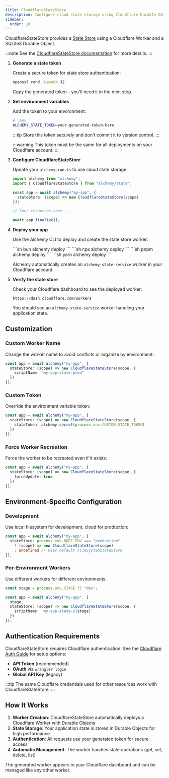 ```yaml
---
title: CloudflareStateStore
description: Configure cloud state storage using Cloudflare Durable Objects for high-performance, distributed state management with Alchemy.
sidebar:
  order: 10
---
```



CloudflareStateStore provides a [State Store](/concepts/state) using a Cloudflare Worker and a SQLite3 Durable Object.

:::note
See the [CloudflareStateStore documentation](/providers/cloudflare/cloudflare-state-store) for more details.
:::

<Steps>

1. **Generate a state token**

   Create a secure token for state store authentication:

   ```sh
   openssl rand -base64 32
   ```

   Copy the generated token - you'll need it in the next step.

2. **Set environment variables**

   Add the token to your environment:

   ```sh
   # .env
   ALCHEMY_STATE_TOKEN=your-generated-token-here
   ```

   :::tip
   Store this token securely and don't commit it to version control.
   :::

   :::warning
   This token must be the same for all deployments on your Cloudflare account.
   :::

3. **Configure CloudflareStateStore**

   Update your `alchemy.run.ts` to use cloud state storage:

   ```typescript
   import alchemy from "alchemy";
   import { CloudflareStateStore } from "alchemy/state";

   const app = await alchemy("my-app", {
     stateStore: (scope) => new CloudflareStateStore(scope)
   });

   // Your resources here...

   await app.finalize();
   ```

4. **Deploy your app**

   Use the Alchemy CLI to deploy and create the state store worker:

   <Tabs syncKey="pkgManager">
     <TabItem label="bun">
       ```sh
       bun alchemy deploy
       ```
     </TabItem>
     <TabItem label="npm">
       ```sh
       npx alchemy deploy
       ```
     </TabItem>
     <TabItem label="pnpm">
       ```sh
       pnpm alchemy deploy
       ```
     </TabItem>
     <TabItem label="yarn">
       ```sh
       yarn alchemy deploy
       ```
     </TabItem>
   </Tabs>

   Alchemy automatically creates an `alchemy-state-service` worker in your Cloudflare account.

5. **Verify the state store**

   Check your Cloudflare dashboard to see the deployed worker:

   ```
   https://dash.cloudflare.com/workers
   ```

   You should see an `alchemy-state-service` worker handling your application state.

</Steps>

## Customization

### Custom Worker Name

Change the worker name to avoid conflicts or organize by environment:

```typescript
const app = await alchemy("my-app", {
  stateStore: (scope) => new CloudflareStateStore(scope, {
    scriptName: "my-app-state-prod"
  })
});
```

### Custom Token

Override the environment variable token:

```typescript
const app = await alchemy("my-app", {
  stateStore: (scope) => new CloudflareStateStore(scope, {
    stateToken: alchemy.secret(process.env.CUSTOM_STATE_TOKEN)
  })
});
```

### Force Worker Recreation

Force the worker to be recreated even if it exists:

```typescript
const app = await alchemy("my-app", {
  stateStore: (scope) => new CloudflareStateStore(scope, {
    forceUpdate: true
  })
});
```

## Environment-Specific Configuration

### Development

Use local filesystem for development, cloud for production:

```typescript
const app = await alchemy("my-app", {
  stateStore: process.env.NODE_ENV === "production" 
    ? (scope) => new CloudflareStateStore(scope)
    : undefined // Uses default FileSystemStateStore
});
```

### Per-Environment Workers

Use different workers for different environments:

```typescript
const stage = process.env.STAGE ?? "dev";

const app = await alchemy("my-app", {
  stage,
  stateStore: (scope) => new CloudflareStateStore(scope, {
    scriptName: `my-app-state-${stage}`
  })
});
```

## Authentication Requirements

CloudflareStateStore requires Cloudflare authentication. See the [Cloudflare Auth Guide](/guides/cloudflare) for setup options:

- **API Token** (recommended)
- **OAuth** via `wrangler login` 
- **Global API Key** (legacy)

:::tip
The same Cloudflare credentials used for other resources work with CloudflareStateStore.
:::

## How It Works

1. **Worker Creation**: CloudflareStateStore automatically deploys a Cloudflare Worker with Durable Objects
2. **State Storage**: Your application state is stored in Durable Objects for high performance
3. **Authentication**: All requests use your generated token for secure access
4. **Automatic Management**: The worker handles state operations (get, set, delete, list)

The generated worker appears in your Cloudflare dashboard and can be managed like any other worker. 